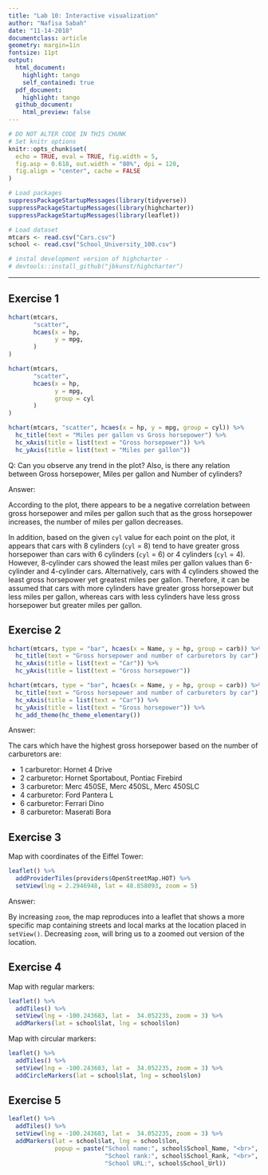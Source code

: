 ```yaml
---
title: "Lab 10: Interactive visualization"
author: "Nafisa Sabah"
date: "11-14-2018"
documentclass: article
geometry: margin=1in
fontsize: 11pt
output:
  html_document:
    highlight: tango
    self_contained: true
  pdf_document:
    highlight: tango
  github_document:
    html_preview: false
---
```


```r
# DO NOT ALTER CODE IN THIS CHUNK
# Set knitr options
knitr::opts_chunk$set(
  echo = TRUE, eval = TRUE, fig.width = 5,
  fig.asp = 0.618, out.width = "80%", dpi = 120,
  fig.align = "center", cache = FALSE
)

# Load packages
suppressPackageStartupMessages(library(tidyverse))
suppressPackageStartupMessages(library(highcharter))
suppressPackageStartupMessages(library(leaflet))

# Load dataset
mtcars <- read.csv("Cars.csv")
school <- read.csv("School_University_100.csv")

# instal development version of highcharter -
# devtools::install_github("jbkunst/highcharter")

```

---

## Exercise 1

```r
hchart(mtcars,
       "scatter",
       hcaes(x = hp,
             y = mpg,
       )
)
```

```r
hchart(mtcars,
       "scatter",
       hcaes(x = hp,
             y = mpg,
             group = cyl
       )
)
```

```r
hchart(mtcars, "scatter", hcaes(x = hp, y = mpg, group = cyl)) %>%
  hc_title(text = "Miles per gallon vs Gross horsepower") %>%
  hc_xAxis(title = list(text = "Gross horsepower")) %>%
  hc_yAxis(title = list(text = "Miles per gallon")) 
```

Q: Can you observe any trend in the plot? Also, is there any relation between Gross horsepower, Miles per gallon and Number of cylinders?

Answer:

According to the plot, there appears to be a negative correlation between gross horsepower and miles per gallon such that as the gross horsepower increases, the number of miles per gallon decreases. 

In addition, based on the given `cyl` value for each point on the plot, it appears that cars with 8 cylinders (`cyl` = 8) tend to have greater gross horsepower than cars with 6 cylinders (`cyl` = 6) or 4 cylinders (`cyl` = 4). However, 8-cylinder cars showed the least miles per gallon values than 6-cylinder and 4-cylinder cars. Alternatively, cars with 4 cylinders showed the least gross horsepower yet greatest miles per gallon. Therefore, it can be assumed that cars with more cylinders have greater gross horsepower but less miles per gallon, whereas cars with less cylinders have less gross horsepower but greater miles per gallon.


## Exercise 2

```r
hchart(mtcars, type = "bar", hcaes(x = Name, y = hp, group = carb)) %>%
  hc_title(text = "Gross horsepower and number of carburetors by car") %>%
  hc_xAxis(title = list(text = "Car")) %>%
  hc_yAxis(title = list(text = "Gross horsepower")) 
```
```r
hchart(mtcars, type = "bar", hcaes(x = Name, y = hp, group = carb)) %>%
  hc_title(text = "Gross horsepower and number of carburetors by car") %>%
  hc_xAxis(title = list(text = "Car")) %>%
  hc_yAxis(title = list(text = "Gross horsepower")) %>%
  hc_add_theme(hc_theme_elementary())
```

Answer:

The cars which have the highest gross horsepower based on the number of carburetors are:

* 1 carburetor: Hornet 4 Drive
* 2 carburetor: Hornet Sportabout, Pontiac Firebird
* 3 carburetor: Merc 450SE, Merc 450SL, Merc 450SLC
* 4 carburetor: Ford Pantera L
* 6 carburetor: Ferrari Dino
* 8 carburetor: Maserati Bora


## Exercise 3

Map with coordinates of the Eiffel Tower:

```r
leaflet() %>%
  addProviderTiles(providers$OpenStreetMap.HOT) %>%
  setView(lng = 2.2946948, lat = 48.858093, zoom = 5)
```

Answer:

By increasing `zoom`, the map reproduces into a leaflet that shows a more specific map containing streets and local marks at the location placed in `setView()`. Decreasing `zoom`, will bring us to a zoomed out version of the location.


## Exercise 4

Map with regular markers:

```r
leaflet() %>%
  addTiles() %>%
  setView(lng = -100.243683, lat =  34.052235, zoom = 3) %>%
  addMarkers(lat = school$lat, lng = school$lon)
```

Map with circular markers:

```r
leaflet() %>%
  addTiles() %>%
  setView(lng = -100.243683, lat =  34.052235, zoom = 3) %>%
  addCircleMarkers(lat = school$lat, lng = school$lon)
```

## Exercise 5

```r
leaflet() %>%
  addTiles() %>%
  setView(lng = -100.243683, lat =  34.052235, zoom = 3) %>%
  addMarkers(lat = school$lat, lng = school$lon,
             popup = paste("School name:", school$School_Name, "<br>",
                           "School rank:", school$School_Rank, "<br>",
                           "School URL:", school$School_Url)) 
```

